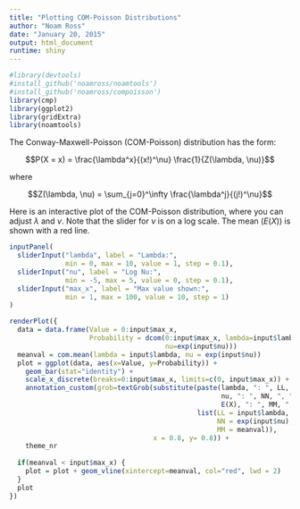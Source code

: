 ```yaml
---
title: "Plotting COM-Poisson Distributions"
author: "Noam Ross"
date: "January 20, 2015"
output: html_document
runtime: shiny
---
```


```r
#library(devtools)
#install_github('noamross/noamtools')
#install_github('noamross/compoisson')
library(cmp)
library(ggplot2)
library(gridExtra)
library(noamtools)
```

The Conway-Maxwell-Poisson (COM-Poisson) distribution has the form:

$$P(X = x) = \frac{\lambda^x}{(x!)^\nu} \frac{1}{Z(\lambda, \nu)}$$

where

$$Z(\lambda, \nu) = \sum_{j=0}^\infty \frac{\lambda^j}{(j!)^\nu}$$ 


Here is an interactive plot of the COM-Poisson distribution, where you can
adjust $\lambda$ and $\nu$.  Note that the slider for $\nu$ is on a log scale.
The mean ($E(X)$) is shown with a red line.

```r
inputPanel(
  sliderInput("lambda", label = "Lambda:",
              min = 0, max = 10, value = 1, step = 0.1),
  sliderInput("nu", label = "Log Nu:",
              min = -5, max = 5, value = 0, step = 0.1),
  sliderInput("max_x", label = "Max value shown:",
              min = 1, max = 100, value = 10, step = 1)
)

renderPlot({
  data = data.frame(Value = 0:input$max_x,
                    Probability = dcom(0:input$max_x, lambda=input$lambda,
                                       nu=exp(input$nu)))
  meanval = com.mean(lambda = input$lambda, nu = exp(input$nu))
  plot = ggplot(data, aes(x=Value, y=Probability)) +
    geom_bar(stat="identity") +
    scale_x_discrete(breaks=0:input$max_x, limits=c(0, input$max_x)) +
    annotation_custom(grob=textGrob(substitute(paste(lambda, ": ", LL, ", ",
                                                     nu, ": ", NN, ", ",
                                                     E(X), ": ", MM, ", "),
                                               list(LL = input$lambda,
                                                    NN = exp(input$nu),
                                                    MM = meanval)),
                                    x = 0.8, y= 0.8)) +
    theme_nr
  
  if(meanval < input$max_x) {
    plot = plot + geom_vline(xintercept=meanval, col="red", lwd = 2)
  }
  plot
})
```
